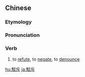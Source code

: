 {{also|驳斥}}
==Chinese==
{{zh-forms|s=驳斥}}

===Etymology===
{{zh-compound|駁|斥|to refute|to scold, to upbraid}}

===Pronunciation===
{{zh-pron
|m=bóchì
|cat=v
}}

===Verb===
{{zh-verb}}

# to [[refute]], to [[negate]], to [[denounce]]

[[hu:駁斥]]
[[ja:駁斥]]